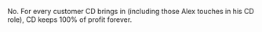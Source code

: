 <FaqPage question="Is this just Alex trying to make money off CD?">
  <p>
    No. For every customer CD brings in (including those Alex touches in his CD role), CD keeps 100% of profit forever.
  </p>
</FaqPage>
